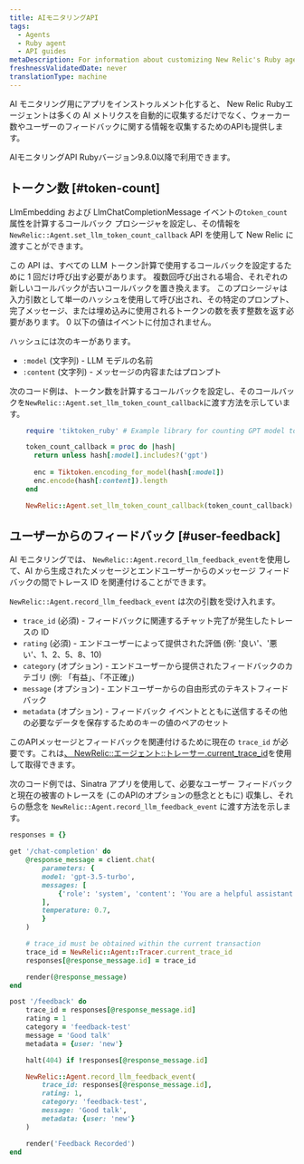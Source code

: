 ```yaml
---
title: AIモニタリングAPI
tags:
  - Agents
  - Ruby agent
  - API guides
metaDescription: For information about customizing New Relic's Ruby agent for AI monitoring.
freshnessValidatedDate: never
translationType: machine
---
```


AI モニタリング用にアプリをインストゥルメント化すると、 New Relic Rubyエージェントは多くの AI メトリクスを自動的に収集するだけでなく、ウォーカー数やユーザーのフィードバックに関する情報を収集するためのAPIも提供します。

<Callout variant="tip">
  AIモニタリングAPI Rubyバージョン9.8.0以降で利用できます。
</Callout>

## トークン数 [#token-count]

LlmEmbedding および LlmChatCompletionMessage イベントの`token_count`属性を計算するコールバック プロシージャを設定し、その情報を`NewRelic::Agent.set_llm_token_count_callback` API を使用して New Relic に渡すことができます。

この API は、すべての LLM トークン計算で使用するコールバックを設定するために 1 回だけ呼び出す必要があります。 複数回呼び出される場合、それぞれの新しいコールバックが古いコールバックを置き換えます。 このプロシージャは入力引数として単一のハッシュを使用して呼び出され、その特定のプロンプト、完了メッセージ、または埋め込みに使用されるトークンの数を表す整数を返す必要があります。 0 以下の値はイベントに付加されません。

ハッシュには次のキーがあります。

* `:model` (文字列) - LLM モデルの名前
* `:content` (文字列) - メッセージの内容またはプロンプト

次のコード例は、トークン数を計算するコールバックを設定し、そのコールバックを`NewRelic::Agent.set_llm_token_count_callback`に渡す方法を示しています。

```rb
    require 'tiktoken_ruby' # Example library for counting GPT model tokens used

    token_count_callback = proc do |hash|
      return unless hash[:model].includes?('gpt')
  
      enc = Tiktoken.encoding_for_model(hash[:model])
      enc.encode(hash[:content]).length
    end

    NewRelic::Agent.set_llm_token_count_callback(token_count_callback)
```

## ユーザーからのフィードバック [#user-feedback]

AI モニタリングでは、 `NewRelic::Agent.record_llm_feedback_event`を使用して、AI から生成されたメッセージとエンドユーザーからのメッセージ フィードバックの間でトレース ID を関連付けることができます。

`NewRelic::Agent.record_llm_feedback_event` は次の引数を受け入れます。

* `trace_id` (必須) - フィードバックに関連するチャット完了が発生したトレースの ID
* `rating` (必須) - エンドユーザーによって提供された評価 (例: '良い'、'悪い'、1、2、5、8、10)
* `category` (オプション) - エンドユーザーから提供されたフィードバックのカテゴリ (例: 「有益」、「不正確」)
* `message` (オプション) - エンドユーザーからの自由形式のテキストフィードバック
* `metadata` (オプション) - フィードバック イベントとともに送信するその他の必要なデータを保存するためのキーの値のペアのセット

このAPIメッセージとフィードバックを関連付けるために現在の `trace_id` が必要です。これは[、 NewRelic::エージェント::トレーサー.current_trace_id](https://www.rubydoc.info/gems/newrelic_rpm/NewRelic/Agent/Tracer#current_trace_id-class_method)を使用して取得できます。

次のコード例では、Sinatra アプリを使用して、必要なユーザー フィードバックと現在の被害のトレースを (このAPIのオプションの懸念とともに) 収集し、それらの懸念を `NewRelic::Agent.record_llm_feedback_event` に渡す方法を示します。

```rb
responses = {}

get '/chat-completion' do
    @response_message = client.chat(
        parameters: {
        model: 'gpt-3.5-turbo',
        messages: [ 
            {'role': 'system', 'content': 'You are a helpful assistant.'},
        ],
        temperature: 0.7,
        }
    )

    # trace_id must be obtained within the current transaction
    trace_id = NewRelic::Agent::Tracer.current_trace_id
    responses[@response_message.id] = trace_id

    render(@response_message)
end

post '/feedback' do
    trace_id = responses[@response_message.id]
    rating = 1
    category = 'feedback-test'
    message = 'Good talk'
    metadata = {user: 'new'}

    halt(404) if !responses[@response_message.id]

    NewRelic::Agent.record_llm_feedback_event(
        trace_id: responses[@response_message.id],
        rating: 1,
        category: 'feedback-test',
        message: 'Good talk',
        metadata: {user: 'new'}
    )

    render('Feedback Recorded')
end
```
